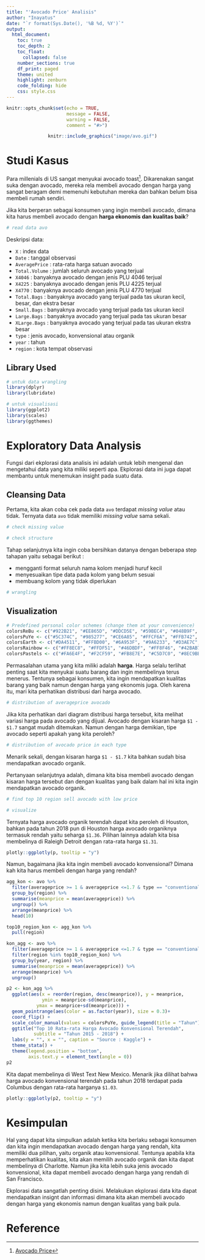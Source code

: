 ```yaml
---
title: "'Avocado Price' Analisis"
author: "Inayatus"
date: "`r format(Sys.Date(), '%B %d, %Y')`"
output: 
  html_document:
    toc: true
    toc_depth: 2
    toc_float:
      collapsed: false
    number_sections: true
    df_print: paged
    theme: united
    highlight: zenburn
    code_folding: hide
    css: style.css
---
```


```r
knitr::opts_chunk$set(echo = TRUE,
                      message = FALSE,
                      warning = FALSE,
                      comment = "#>")
```
<center>
```r
knitr::include_graphics("image/avo.gif")
```
</center>

# Studi Kasus {.tabset}

Para millenials di US sangat menyukai avocado toast[^1]. Dikarenakan sangat suka dengan avocado, mereka rela membeli avocado dengan harga yang sangat beragam demi memenuhi kebutuhan mereka dan bahkan belum bisa membeli rumah sendiri.

Jika kita berperan sebagai konsumen yang ingin membeli avocado, dimana kita harus membeli avocado dengan **harga ekonomis dan kualitas baik**?

```r
# read data avo
```

Deskripsi data:

* `X` : index data
* `Date` : tanggal observasi
* `AveragePrice` : rata-rata harga satuan avocado
* `Total.Volume` : jumlah seluruh avocado yang terjual
* `X4046` : banyaknya avocado dengan jenis PLU 4046 terjual
* `X4225` : banyaknya avocado dengan jenis PLU 4225 terjual
* `X4770` : banyaknya avocado dengan jenis PLU 4770 terjual
* `Total.Bags` : banyaknya avocado yang terjual pada tas ukuran kecil, besar, dan ekstra besar 
* `Small.Bags` : banyaknya avocado yang terjual pada tas ukuran kecil
* `Large.Bags` : banyaknya avocado yang terjual pada tas ukuran besar
* `XLarge.Bags` : banyaknya avocado yang terjual pada tas ukuran ekstra besar
* `type` : jenis avocado, konvensional atau organik
* `year` : tahun
* `region` : kota tempat observasi

## Library Used

```r
# untuk data wrangling
library(dplyr)
library(lubridate)

# untuk visualisasi
library(ggplot2)
library(scales)
library(ggthemes)
```

# Exploratory Data Analysis

Fungsi dari ekplorasi data analisis ini adalah untuk lebih mengenal dan mengetahui data yang kita miliki seperti apa. Ekplorasi data ini juga dapat membantu untuk menemukan insight pada suatu data.

## Cleansing Data

Pertama, kita akan coba cek pada data `avo` terdapat *missing value* atau tidak. Ternyata data `avo` tidak memiliki *missing value* sama sekali. 
```r
# check missing value

```

```r
# check structure

```

Tahap selanjutnya kita ingin coba bersihkan datanya dengan beberapa step tahapan yaitu sebagai berikut :

* mengganti format seluruh nama kolom menjadi huruf kecil
* menyesuaikan tipe data pada kolom yang belum sesuai
* membuang kolom yang tidak diperlukan

```r
# wrangling

```

## Visualization

```r
# Predefined personal color schemes (change them at your convenience)
colorsReBu <- c("#922B21", "#EE865D", "#DDCD5E", "#59BEC4", "#048B9F", "#114676")
colorsPuYe <- c("#5C374C", "#985277", "#CE6A85", "#FFCF6A", "#FFB742", "#E9692C")
colorsEarth <- c("#DA4511", "#FFBD00", "#6A953F", "#9A6233", "#D3AE7C", "#307CA1")
colorsRainbow <- c("#FF8EC8", "#FFDF51", "#46DBDF", "#FF8F46", "#42BAB7", "#DB0000")
colorsPastels <- c("#FA6E4F", "#F2CF59", "#FB8E7E", "#C5D7C0", "#8EC9BB", "#F8CA9D")
```

Permasalahan utama yang kita miliki adalah **harga**. Harga selalu terlihat penting saat kita menyukai suatu barang dan ingin membelinya terus menerus. Tentunya sebagai konsumen, kita ingin mendapatkan kualitas barang yang baik namun dengan harga yang ekonomis juga. Oleh karena itu, mari kita perhatikan distribusi dari harga avocado.

```r
# distribution of averageprice avocado

```

Jika kita perhatikan dari diagram distribusi harga tersebut, kita melihat variasi harga pada avocado yang dijual. Avocado dengan kisaran harga `$1 - $1.7` sangat mudah ditemukan. Namun dengan harga demikian, tipe avocado seperti apakah yang kita peroleh?

```r
# distribution of avocado price in each type

```

Menarik sekali, dengan kisaran harga `$1 - $1.7` kita bahkan sudah bisa mendapatkan avocado organik. 

Pertanyaan selanjutnya adalah, dimana kita bisa membeli avocado dengan kisaran harga tersebut dan dengan kualitas yang baik dalam hal ini kita ingin mendapatkan avocado organik. 

```r
# find top 10 region sell avocado with low price

```

```r
# visualize

```

Ternyata harga avocado organik terendah dapat kita peroleh di Houston, bahkan pada tahun 2018 pun di Houston harga avocado organiknya termasuk rendah yaitu seharga `$1.36`. Pilihan lainnya adalah kita bisa membelinya di Raleigh Detroit dengan rata-rata harga `$1.31`.  

```r
plotly::ggplotly(p, tooltip = "y")
```

Namun, bagaimana jika kita ingin membeli avocado konvensional? Dimana kah kita harus membeli dengan harga yang rendah?

```r
agg_kon <- avo %>% 
  filter(averageprice >= 1 & averageprice <=1.7 & type == "conventional") %>% 
  group_by(region) %>% 
  summarise(meanprice = mean(averageprice)) %>% 
  ungroup() %>% 
  arrange(meanprice) %>% 
  head(10)

top10_region_kon <- agg_kon %>% 
  pull(region)

kon_agg <- avo %>% 
  filter(averageprice >= 1 & averageprice <=1.7 & type == "conventional") %>% 
  filter(region %in% top10_region_kon) %>% 
  group_by(year, region) %>% 
  summarise(meanprice = mean(averageprice)) %>% 
  arrange(meanprice) %>% 
  ungroup()
```

```r
p2 <- kon_agg %>% 
  ggplot(aes(x = reorder(region, desc(meanprice)), y = meanprice, 
             ymin = meanprice-sd(meanprice), 
           ymax = meanprice+sd(meanprice))) +
  geom_pointrange(aes(color = as.factor(year)), size = 0.3)+
  coord_flip() +
  scale_color_manual(values = colorsPuYe, guide_legend(title = "Tahun")) +
  ggtitle("Top 10 Rata-rata Harga Avocado Konvensional Terendah", 
          subtitle = "Tahun 2015 - 2018") +
  labs(y = "", x = "", caption = "Source : Kaggle") +
  theme_stata() +
  theme(legend.position = "bottom",
        axis.text.y = element_text(angle = 0))
p2
```

Kita dapat membelinya di West Text New Mexico. Menarik jika dilihat bahwa harga avocado konvensional terendah pada tahun 2018 terdapat pada Columbus dengan rata-rata harganya `$1.03`.

```r
plotly::ggplotly(p2, tooltip = "y")
```

# Kesimpulan

Hal yang dapat kita simpulkan adalah ketika kita berlaku sebagai konsumen dan kita ingin mendapatkan avocado dengan harga yang rendah, kita memiliki dua pilihan, yaitu organik atau konvensional. Tentunya apabila kita memperhatikan kualitas, kita akan memilih avocado organik dan kita dapat membelinya di Charlotte. Namun jika kita lebih suka jenis avocado konvensional, kita dapat membeli avocado dengan harga yang rendah di San Francisco. 

Ekplorasi data sangatlah penting disini. Melakukan ekplorasi data kita dapat mendapatkan insignt dan informasi dimana kita akan membeli avocado dengan harga yang ekonomis namun dengan kualitas yang baik pula. 

# Reference 

[^1]: [Avocado Price](https://www.kaggle.com/neuromusic/avocado-prices)